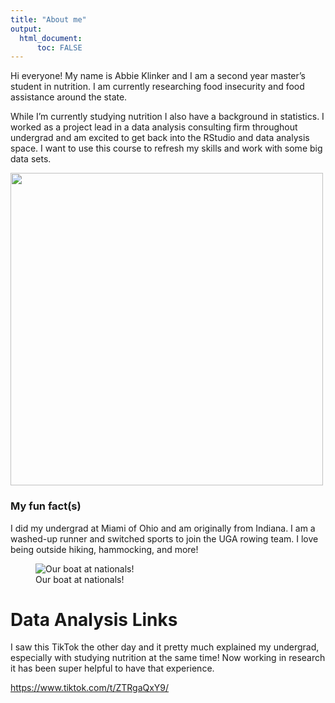 ```yaml
---
title: "About me"
output: 
  html_document:
      toc: FALSE
---
```


Hi everyone! My name is Abbie Klinker and I am a second year master's student in nutrition. I am currently researching food insecurity and food assistance around the state.

While I'm currently studying nutrition I also have a background in statistics. I worked as a project lead in a data analysis consulting firm throughout undergrad and am excited to get back into the RStudio and data analysis space. I want to use this course to refresh my skills and work with some big data sets.

![](20211031_180323_capture.jpg){fig-align="right" width="500"}

### My fun fact(s)

I did my undergrad at Miami of Ohio and am originally from Indiana. I am a washed-up runner and switched sports to join the UGA rowing team. I love being outside hiking, hammocking, and more!

![Our boat at nationals!](IMG_5023.jpg)

# Data Analysis Links

I saw this TikTok the other day and it pretty much explained my undergrad, especially with studying nutrition at the same time! Now working in research it has been super helpful to have that experience.

<https://www.tiktok.com/t/ZTRgaQxY9/>
